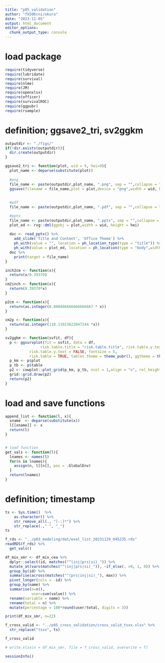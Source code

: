 ```yaml
---
title: "p05_validation"
author: "fk506cni/okura"
date: "2023-11-05"
output: html_document
editor_options: 
  chunk_output_type: console
---
```


# load package
```r
require(tidyverse)
require(lubridate)
require(survival)
require(nlme)
require(JM)
require(openxlsx)
require(officer)
require(survivalROC)
require(ggpubr)
require(rsample)
```

# definition; ggsave2_tri, sv2ggkm
```r

outputdir <- "./figs/"
if(!dir.exists(outputdir)){
  dir.create(outputdir)
}

ggsave2_tri <- function(plot, wid = 9, hei=9){
  plot_name <- deparse(substitute(plot))
  
  #png
  file_name <- paste(outputdir,plot_name, ".png", sep = "",collapse = "")
  ggsave(filename = file_name,plot = plot,device = "png",width = wid, height = hei,dpi = 300,units = "cm")
  
  
  #pdf
  file_name <- paste(outputdir,plot_name, ".pdf", sep = "",collapse = "")

  #pptx
  file_name <- paste(outputdir,plot_name, ".pptx", sep = "",collapse = "")
  plot_ed <- rvg::dml(ggobj = plot,width = wid, height = hei)
  
  doc <- read_pptx() %>%
    add_slide('Title and Content', 'Office Theme') %>%
    ph_with(value = "", location = ph_location_type(type = "title")) %>%
    ph_with(value = plot_ed, location = ph_location(type = "body",width = cm2inch(wid), height = cm2inch(hei),left = 2, top = 2))
  doc %>%
    print(target = file_name)
}

inch2cm <- function(x){
  return(x/0.39370)
}
cm2inch <- function(x){
  return(0.39370*x)
}

p2cm <- function(x){
  return(as.integer(0.008466666666666667 * x))
}

cm2p <- function(x){
  return(as.integer(118.11023622047244 *x))
}

sv2ggkm <- function(svfit, df){
  p <- ggsurvplot(fit = svfit, data = df,
                risk.table.title = "risk.table.title", risk.table.y.text.col = TRUE,
           risk.table.y.text = FALSE, fontsize = 5,
           risk.table = TRUE, tables.theme = theme_pubr(), ggtheme = theme_pubr())
  p_km <- p$plot
  p_tb <- p$table
  p2 <- cowplot::plot_grid(p_km, p_tb, ncol = 1,align = "v", rel_heights = c(3,1))
  grid::grid.draw(p2)
  return(p2)
}
```

# load and save functions
```r
append_list <- function(l, x){
  xname  <- deparse(substitute(x))
  l[[xname]] <- x
  return(l)
}


# load function
get_vals <- function(l){
  lnames <- names(l)
  for(n in lnames){
    assign(n, l[[n]], pos = .GlobalEnv)
  }
  return(lnames)
}
```

# definition; timestamp
```r
ts <- Sys.time()  %>% 
    as.character() %>% 
    str_remove_all(., "[-:]*") %>% 
    str_replace(.," ", "_")
ts
```


```r
f_rds <- "../p03_modeling/dat/eval_list_20231129_045235.rds"
readRDS(f_rds) %>%
  get_vals()
```


```r
df_mix_smr <- df_mix_cea %>% 
  dplyr::select(id, matches("^(inj|prs|si)_")) %>%
  mutate_at(vars(matches("^(inj|prs|si)_")), ~if_else(. >0, 1, 0)) %>%
  group_by(id) %>% 
  summarise(across(matches("^(prs|inj|si)_"), max)) %>%
  pivot_longer(cols = -id) %>%
  group_by(name) %>%
  summarise(n=n(),
            user=sum(value)) %>% 
  rename(variable = name) %>% 
  rename(total = n) %>% 
  mutate(percentage = 100*round(user/total, digits = 3))

print(df_mix_smr, n=22)

f_cross_valid <- "../p05_cross_validation/cross_valid_tsxx.xlsx" %>% 
  str_replace("tsxx", ts)

f_cross_valid

# write.xlsx(x = df_mix_smr, file = f_cross_valid, overwrite = T)
```

```r
sessionInfo()
```

